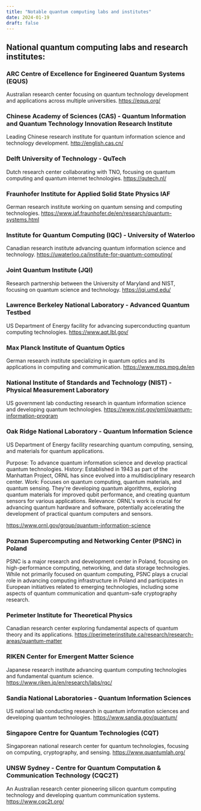 ```yaml
---
title: "Notable quantum computing labs and institutes"
date: 2024-01-19
draft: false
---
```



## National quantum computing labs and research institutes:

### ARC Centre of Excellence for Engineered Quantum Systems (EQUS)
Australian research center focusing on quantum technology development and applications across multiple universities.
https://equs.org/

### Chinese Academy of Sciences (CAS) - Quantum Information and Quantum Technology Innovation Research Institute
Leading Chinese research institute for quantum information science and technology development.
http://english.cas.cn/

### Delft University of Technology - QuTech
Dutch research center collaborating with TNO, focusing on quantum computing and quantum internet technologies.
https://qutech.nl/

### Fraunhofer Institute for Applied Solid State Physics IAF
German research institute working on quantum sensing and computing technologies.
https://www.iaf.fraunhofer.de/en/research/quantum-systems.html

### Institute for Quantum Computing (IQC) - University of Waterloo
Canadian research institute advancing quantum information science and technology.
https://uwaterloo.ca/institute-for-quantum-computing/

### Joint Quantum Institute (JQI)
Research partnership between the University of Maryland and NIST, focusing on quantum science and technology.
https://jqi.umd.edu/

### Lawrence Berkeley National Laboratory - Advanced Quantum Testbed
US Department of Energy facility for advancing superconducting quantum computing technologies.
https://www.aqt.lbl.gov/

### Max Planck Institute of Quantum Optics
German research institute specializing in quantum optics and its applications in computing and communication.
https://www.mpq.mpg.de/en

### National Institute of Standards and Technology (NIST) - Physical Measurement Laboratory
US government lab conducting research in quantum information science and developing quantum technologies.
https://www.nist.gov/pml/quantum-information-program

### Oak Ridge National Laboratory - Quantum Information Science
US Department of Energy facility researching quantum computing, sensing, and materials for quantum applications.


Purpose: To advance quantum information science and develop practical quantum technologies.
History: Established in 1943 as part of the Manhattan Project, ORNL has since evolved into a multidisciplinary research center.
Work: Focuses on quantum computing, quantum materials, and quantum sensing. They're developing quantum algorithms, exploring quantum materials for improved qubit performance, and creating quantum sensors for various applications.
Relevance: ORNL's work is crucial for advancing quantum hardware and software, potentially accelerating the development of practical quantum computers and sensors.

https://www.ornl.gov/group/quantum-information-science


### Poznan Supercomputing and Networking Center (PSNC) in Poland
PSNC is a major research and development center in Poland, focusing on high-performance computing, networking, and data storage technologies. While not primarily focused on quantum computing, PSNC plays a crucial role in advancing computing infrastructure in Poland and participates in European initiatives related to emerging technologies, including some aspects of quantum communication and quantum-safe cryptography research.

### Perimeter Institute for Theoretical Physics
Canadian research center exploring fundamental aspects of quantum theory and its applications.
https://perimeterinstitute.ca/research/research-areas/quantum-matter

### RIKEN Center for Emergent Matter Science
Japanese research institute advancing quantum computing technologies and fundamental quantum science.
https://www.riken.jp/en/research/labs/rqc/

### Sandia National Laboratories - Quantum Information Sciences
US national lab conducting research in quantum information sciences and developing quantum technologies.
https://www.sandia.gov/quantum/

### Singapore Centre for Quantum Technologies (CQT)
Singaporean national research center for quantum technologies, focusing on computing, cryptography, and sensing.
https://www.quantumlah.org/

### UNSW Sydney - Centre for Quantum Computation & Communication Technology (CQC2T)
An Australian research center pioneering silicon quantum computing technology and developing quantum communication systems.
https://www.cqc2t.org/